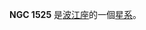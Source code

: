 {{NGCInfoBox|NGCID=NGC 1525|發現者=哦曼特·史東|發現日期=1886年-月-日|其他編號=NGC 1516B,NGC 1516-2,MCG -2-11-18|曆元=J2000.0|赤經=4時8分8.2秒
|赤緯=-8°50'5"|星座=波江座|星體=星系|星等=13.8|表面亮度=13.1|藍等=14.5}}

'''NGC 1525''' 是[[波江座|波江座]]的一個[[星系|星系]]。

{{NGCReference|1525}}
{{Catalogs|NGC=1525}}